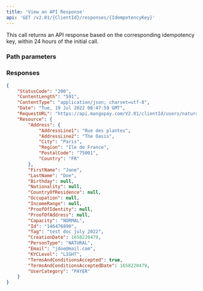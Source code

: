 ```yaml
---
title: 'View an API Response'  
api: 'GET /v2.01/{ClientId}/responses/{IdempotencyKey}'  
---
```




This call returns an API response based on the corresponding idempotency key, within 24 hours of the initial call.  

### Path parameters  

<IdempotencyKey />  

### Responses  

<AccordionGroup><Accordion title="200">  

<StatusCodeResponse />  

<ContentLengthResponse />  

<ContentTypeResponse />  

<DateResponse />  

<RequestURLResponse />  

<ResourceResponse /></Accordion></AccordionGroup>  

<ResponseExample>  

```json 200  
{
    "StatusCode": "200",
    "ContentLength": "591",
    "ContentType": "application/json; charset=utf-8",
    "Date": "Tue, 19 Jul 2022 08:47:59 GMT",
    "RequestURL": "https://api.mangopay.com/V2.01/clientId/users/natural",
    "Resource": {
        "Address": {
            "AddressLine1": "Rue des plantes",
            "AddressLine2": "The Oasis",
            "City": "Paris",
            "Region": "Ile de France",
            "PostalCode": "75001",
            "Country": "FR"
        },
        "FirstName": "Jane",
        "LastName": "Doe",
        "Birthday": null,
        "Nationality": null,
        "CountryOfResidence": null,
        "Occupation": null,
        "IncomeRange": null,
        "ProofOfIdentity": null,
        "ProofOfAddress": null,
        "Capacity": "NORMAL",
        "Id": "146476890",
        "Tag": "test doc july 2022",
        "CreationDate": 1658220479,
        "PersonType": "NATURAL",
        "Email": "jdoe@mail.com",
        "KYCLevel": "LIGHT",
        "TermsAndConditionsAccepted": true,
        "TermsAndConditionsAcceptedDate": 1658220479,
        "UserCategory": "PAYER"
    }
}  
 ```  

</ResponseExample>  

<RequestExample>  
    <PhpViewApiResponse />
    <JavaViewApiResponse />
    <ViewApiResponsePython />
    <NetViewApiResponse />
</RequestExample>